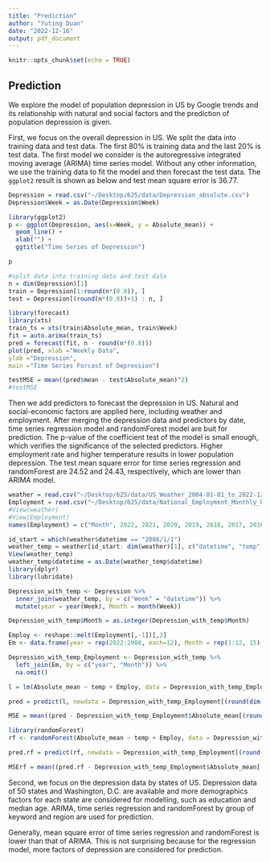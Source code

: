 ```yaml
---
title: "Prediction"
author: "Yuting Duan"
date: "2022-12-16"
output: pdf_document
---
```


```r
knitr::opts_chunk$set(echo = TRUE)
```
## Prediction
We explore the model of population depression in US by Google trends and its relationship with natural and social factors and the prediction of population depression is given.    


First, we focus on the overall depression in US. We split the data into training data and test data. The first 80% is training data and the last 20% is test data. The first model we consider is the autoregressive integrated moving average (ARIMA) time series model. Without any other information, we use the training data to fit the model and then forecast the test data. The `ggplot2` result is shown as below and test mean square error is 36.77.
```r
Depression = read.csv("~/Desktop/625/data/Depression_absolute.csv")
Depression$Week = as.Date(Depression$Week)
```

```r
library(ggplot2)
p <- ggplot(Depression, aes(x=Week, y = Absolute_mean)) +
  geom_line() + 
  xlab("") +
  ggtitle("Time Series of Depression")

p
```

```r
#split data into training data and test data
n = dim(Depression)[1]
train = Depression[1:round(n*(0.8)), ]
test = Depression[(round(n*(0.8))+1) : n, ]
```

```r
library(forecast)
library(xts)
train_ts = xts(train$Absolute_mean, train$Week)
fit = auto.arima(train_ts)
pred = forecast(fit, n - round(n*(0.8)))
plot(pred, xlab ="Weekly Data",
ylab ="Depression",
main ="Time Series Forcast of Depression")
```
```r
testMSE = mean((pred$mean - test$Absolute_mean)^2)
#testMSE
```

Then we add predictors to forecast the depression in US. Natural and social-economic factors are applied here, including weather and employment. After merging the depression data and  predictors by date, time series regression model and randomForest model are buit for prediction. The p-value of the coefficient test of the model is small enough, which verifies the significance of the selected predictors. Higher employment rate and higher temperature results in lower population depression. The test mean square error for time series regression and randomForest are 24.52 and 24.43, respectively, which are lower than ARIMA model.
```r
weather = read.csv("~/Desktop/625/data/US_Weather_2004-01-01_to_2022-12-01.csv")
Employment = read.csv("~/Desktop/625/data/National_Employment_Monthly_Update.csv")
#View(weather)
#View(Employment)
names(Employment) = c("Month", 2022, 2021, 2020, 2019, 2018, 2017, 2016, 2015, 2014, 2013, 2012, 2011, 2010, 2009, 2008)

id_start = which(weather$datetime == "2008/1/1")
weather_temp = weather[id_start: dim(weather)[1], c("datetime", "temp")]
View(weather_temp)
weather_temp$datetime = as.Date(weather_temp$datetime)
library(dplyr)
library(lubridate)
```


```r
Depression_with_temp <- Depression %>%
  inner_join(weather_temp, by = c("Week" = "datetime")) %>%
  mutate(year = year(Week), Month = month(Week))

Depression_with_temp$Month = as.integer(Depression_with_temp$Month)
```

```r
Employ <- reshape::melt(Employment[,-1])[,2]
Em <- data.frame(year = rep(2022:2008, each=12), Month = rep(1:12, 15), Employ)
```


```r
Depression_with_temp_Employment <- Depression_with_temp %>%
  left_join(Em, by = c("year", "Month")) %>%
  na.omit()
```


```r
l = lm(Absolute_mean ~ temp + Employ, data = Depression_with_temp_Employment[1:round(0.8*dim(Depression_with_temp_Employment)[1]), ])

```
```r
pred = predict(l, newdata = Depression_with_temp_Employment[(round(dim(Depression_with_temp_Employment)[1]*0.8) + 1): dim(Depression_with_temp_Employment)[1]  ,] )
```


```r
MSE = mean((pred - Depression_with_temp_Employment$Absolute_mean[(round(dim(Depression_with_temp_Employment)[1]*0.8) + 1): dim(Depression_with_temp_Employment)[1]])^2)
```


```r
library(randomForest)
rf <- randomForest(Absolute_mean ~ temp + Employ, data = Depression_with_temp_Employment[1:round(0.8*dim(Depression_with_temp_Employment)[1]), ], importance = TRUE, na.action = na.omit)
```

```r
pred.rf = predict(rf, newdata = Depression_with_temp_Employment[(round(dim(Depression_with_temp_Employment)[1]*0.8) + 1): dim(Depression_with_temp_Employment)[1]  ,])
```

```r
MSErf = mean((pred.rf - Depression_with_temp_Employment$Absolute_mean[(round(dim(Depression_with_temp_Employment)[1]*0.8) + 1): dim(Depression_with_temp_Employment)[1]])^2)

```

Second, we focus on the depression data by states of US. Depression data of 50 states and Washington, D.C. are available and more demographics factors for each state are considered for modelling, such as education and median age. ARIMA, time series regression and randomForest by group of keyword and region are used for prediction.

Generally, mean square error of time series regression and randomForest is lower than that of ARIMA. This is not surprising because for the regression model, more factors of depression are considered for prediction.
